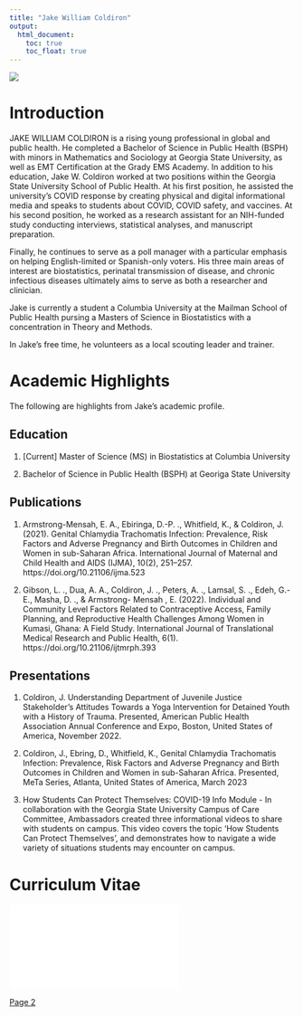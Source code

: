 ```yaml
---
title: "Jake William Coldiron"
output: 
  html_document:
    toc: true
    toc_float: true
---
```


![](jwc_headshot_01_sub_100_kb copy.jpg)

# Introduction

JAKE WILLIAM COLDIRON is a rising young professional in global and public health. He completed a Bachelor of Science in Public Health (BSPH) with minors in Mathematics and Sociology at Georgia State University, as well as EMT Certification at the Grady EMS Academy. In addition to his education, Jake W. Coldiron worked at two positions within the Georgia State University School of Public Health. At his first position, he assisted the university's COVID response by creating physical and digital informational media and speaks to students about COVID, COVID safety, and vaccines. At his second position, he worked as a research assistant for an NIH-funded study conducting interviews, statistical analyses, and manuscript preparation. 

Finally, he continues to serve as a poll manager with a particular emphasis on helping English-limited or Spanish-only voters. His three main areas of interest are biostatistics, perinatal transmission of disease, and chronic infectious diseases ultimately aims to serve as both a researcher and clinician. 

Jake is currently a student a Columbia University at the Mailman School of Public Health pursing a Masters of Science in Biostatistics with a concentration in Theory and Methods. 

In Jake's free time, he volunteers as a local scouting leader and trainer.

# Academic Highlights

The following are highlights from Jake's academic profile.

## Education 

1. [Current] Master of Science (MS) in Biostatistics at Columbia University

2. Bachelor of Science in Public Health (BSPH) at Georiga State University 

## Publications 

1. Armstrong-Mensah, E. A., Ebiringa, D.-P. ., Whitfield, K., & Coldiron, J. (2021). Genital Chlamydia 	Trachomatis Infection: Prevalence, Risk Factors and Adverse Pregnancy and 	Birth Outcomes in Children and Women in sub-Saharan Africa. International 	Journal of Maternal and Child Health and AIDS (IJMA), 10(2), 251–257. 	https://doi.org/10.21106/ijma.523 

2. Gibson, L. ., Dua, A. A., Coldiron, J. ., Peters, A. ., Lamsal, S. ., Edeh, G.-E., Masha, D. ., & Armstrong-	Mensah , E. (2022). Individual and Community Level Factors Related to 	Contraceptive Access, Family Planning, and Reproductive Health Challenges 	Among Women in Kumasi, Ghana: A Field Study. International Journal of 	Translational Medical Research and Public Health, 6(1). 	https://doi.org/10.21106/ijtmrph.393 

## Presentations

1. Coldiron, J. Understanding Department of Juvenile Justice Stakeholder’s Attitudes Towards a Yoga Intervention for Detained Youth with a History of Trauma. Presented, American Public Health Association Annual Conference and Expo, Boston, United States of America, November 2022.

2. Coldiron, J., Ebring, D., Whitfield, K., Genital Chlamydia Trachomatis Infection: Prevalence, Risk Factors and Adverse Pregnancy and Birth Outcomes in Children and Women in sub-Saharan Africa. Presented, MeTa Series, Atlanta, United States of America, March 2023

3. How Students Can Protect Themselves: COVID-19 Info Module -	In collaboration with the Georgia State University Campus of Care Committee, Ambassadors created three informational videos to share with students on campus. This video covers the topic 'How Students Can Protect Themselves', and demonstrates how to navigate a wide variety of situations students may encounter on campus.

# Curriculum Vitae

![](20230715_jake_william_coldiron_cv.pdf)

[Page 2](page2.html)

